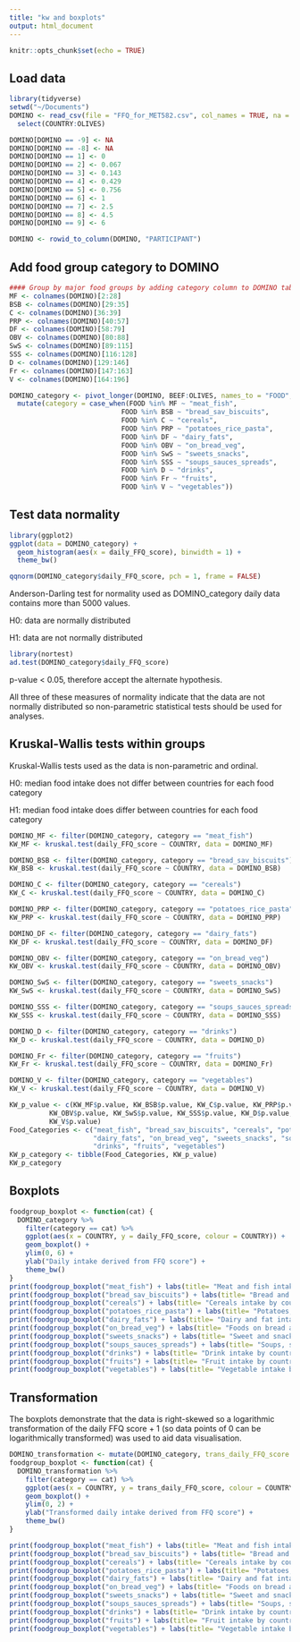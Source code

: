 ```yaml
---
title: "kw and boxplots"
output: html_document
---
```


```r
knitr::opts_chunk$set(echo = TRUE)
```

## Load data
```r
library(tidyverse)
setwd("~/Documents")
DOMINO <- read_csv(file = "FFQ_for_MET582.csv", col_names = TRUE, na = "NA") %>%
  select(COUNTRY:OLIVES)

DOMINO[DOMINO == -9] <- NA
DOMINO[DOMINO == -8] <- NA
DOMINO[DOMINO == 1] <- 0
DOMINO[DOMINO == 2] <- 0.067
DOMINO[DOMINO == 3] <- 0.143
DOMINO[DOMINO == 4] <- 0.429
DOMINO[DOMINO == 5] <- 0.756
DOMINO[DOMINO == 6] <- 1
DOMINO[DOMINO == 7] <- 2.5
DOMINO[DOMINO == 8] <- 4.5
DOMINO[DOMINO == 9] <- 6

DOMINO <- rowid_to_column(DOMINO, "PARTICIPANT")
```

## Add food group category to DOMINO
```r
#### Group by major food groups by adding category column to DOMINO table
MF <- colnames(DOMINO)[2:28]
BSB <- colnames(DOMINO)[29:35]
C <- colnames(DOMINO)[36:39]
PRP <- colnames(DOMINO)[40:57]
DF <- colnames(DOMINO)[58:79]
OBV <- colnames(DOMINO)[80:88]
SwS <- colnames(DOMINO)[89:115]
SSS <- colnames(DOMINO)[116:128]
D <- colnames(DOMINO)[129:146]
Fr <- colnames(DOMINO)[147:163]
V <- colnames(DOMINO)[164:196]

DOMINO_category <- pivot_longer(DOMINO, BEEF:OLIVES, names_to = "FOOD", values_to = "daily_FFQ_score") %>%
  mutate(category = case_when(FOOD %in% MF ~ "meat_fish",
                            FOOD %in% BSB ~ "bread_sav_biscuits",
                            FOOD %in% C ~ "cereals",
                            FOOD %in% PRP ~ "potatoes_rice_pasta",
                            FOOD %in% DF ~ "dairy_fats",
                            FOOD %in% OBV ~ "on_bread_veg",
                            FOOD %in% SwS ~ "sweets_snacks",
                            FOOD %in% SSS ~ "soups_sauces_spreads",
                            FOOD %in% D ~ "drinks",
                            FOOD %in% Fr ~ "fruits",
                            FOOD %in% V ~ "vegetables")) 
```

## Test data normality
```r
library(ggplot2)
ggplot(data = DOMINO_category) +
  geom_histogram(aes(x = daily_FFQ_score), binwidth = 1) +
  theme_bw()

qqnorm(DOMINO_category$daily_FFQ_score, pch = 1, frame = FALSE)
```

Anderson-Darling test for normality used as DOMINO_category daily data contains more than 5000  values.

H0: data are normally distributed

H1: data are not normally distributed
```r
library(nortest)
ad.test(DOMINO_category$daily_FFQ_score)
```
p-value < 0.05, therefore accept the alternate hypothesis.

All three of these measures of normality indicate that the data are not normally distributed so non-parametric statistical tests should be used for analyses.

## Kruskal-Wallis tests within groups

Kruskal-Wallis tests used as the data is non-parametric and ordinal.

H0: median food intake does not differ between countries for each food category

H1: median food intake does differ between countries for each food category

```r
DOMINO_MF <- filter(DOMINO_category, category == "meat_fish")
KW_MF <- kruskal.test(daily_FFQ_score ~ COUNTRY, data = DOMINO_MF)

DOMINO_BSB <- filter(DOMINO_category, category == "bread_sav_biscuits")
KW_BSB <- kruskal.test(daily_FFQ_score ~ COUNTRY, data = DOMINO_BSB)

DOMINO_C <- filter(DOMINO_category, category == "cereals")
KW_C <- kruskal.test(daily_FFQ_score ~ COUNTRY, data = DOMINO_C)

DOMINO_PRP <- filter(DOMINO_category, category == "potatoes_rice_pasta")
KW_PRP <- kruskal.test(daily_FFQ_score ~ COUNTRY, data = DOMINO_PRP)

DOMINO_DF <- filter(DOMINO_category, category == "dairy_fats")
KW_DF <- kruskal.test(daily_FFQ_score ~ COUNTRY, data = DOMINO_DF)

DOMINO_OBV <- filter(DOMINO_category, category == "on_bread_veg")
KW_OBV <- kruskal.test(daily_FFQ_score ~ COUNTRY, data = DOMINO_OBV)

DOMINO_SwS <- filter(DOMINO_category, category == "sweets_snacks")
KW_SwS <- kruskal.test(daily_FFQ_score ~ COUNTRY, data = DOMINO_SwS)

DOMINO_SSS <- filter(DOMINO_category, category == "soups_sauces_spreads")
KW_SSS <- kruskal.test(daily_FFQ_score ~ COUNTRY, data = DOMINO_SSS)

DOMINO_D <- filter(DOMINO_category, category == "drinks")
KW_D <- kruskal.test(daily_FFQ_score ~ COUNTRY, data = DOMINO_D)

DOMINO_Fr <- filter(DOMINO_category, category == "fruits")
KW_Fr <- kruskal.test(daily_FFQ_score ~ COUNTRY, data = DOMINO_Fr)

DOMINO_V <- filter(DOMINO_category, category == "vegetables")
KW_V <- kruskal.test(daily_FFQ_score ~ COUNTRY, data = DOMINO_V)

KW_p_value <- c(KW_MF$p.value, KW_BSB$p.value, KW_C$p.value, KW_PRP$p.value, KW_DF$p.value,
          KW_OBV$p.value, KW_SwS$p.value, KW_SSS$p.value, KW_D$p.value, KW_Fr$p.value,
          KW_V$p.value)
Food_Categories <- c("meat_fish", "bread_sav_biscuits", "cereals", "potatoes_rice_pasta",
                     "dairy_fats", "on_bread_veg", "sweets_snacks", "soups_sauces_spreads",
                     "drinks", "fruits", "vegetables")
KW_p_category <- tibble(Food_Categories, KW_p_value)
KW_p_category
```

## Boxplots
```r
foodgroup_boxplot <- function(cat) {
  DOMINO_category %>%
    filter(category == cat) %>%
    ggplot(aes(x = COUNTRY, y = daily_FFQ_score, colour = COUNTRY)) +
    geom_boxplot() +
    ylim(0, 6) +
    ylab("Daily intake derived from FFQ score") +
    theme_bw() 
}
print(foodgroup_boxplot("meat_fish") + labs(title= "Meat and fish intake by country"))
print(foodgroup_boxplot("bread_sav_biscuits") + labs(title= "Bread and savoury biscuits intake by country"))
print(foodgroup_boxplot("cereals") + labs(title= "Cereals intake by country"))
print(foodgroup_boxplot("potatoes_rice_pasta") + labs(title= "Potatoes, rice and pasta intake by country"))
print(foodgroup_boxplot("dairy_fats") + labs(title= "Dairy and fat intake by country"))
print(foodgroup_boxplot("on_bread_veg") + labs(title= "Foods on bread and vegetables intake by country"))
print(foodgroup_boxplot("sweets_snacks") + labs(title= "Sweet and snack intake by country"))
print(foodgroup_boxplot("soups_sauces_spreads") + labs(title= "Soups, sauces and spreads intake by country"))
print(foodgroup_boxplot("drinks") + labs(title= "Drink intake by country"))
print(foodgroup_boxplot("fruits") + labs(title= "Fruit intake by country"))
print(foodgroup_boxplot("vegetables") + labs(title= "Vegetable intake by country"))
```

## Transformation

The boxplots demonstrate that the data is right-skewed so a logarithmic transformation of the daily FFQ score + 1 (so data points of 0 can be logarithmically transformed) was used to aid data visualisation.

```r
DOMINO_transformation <- mutate(DOMINO_category, trans_daily_FFQ_score = log(daily_FFQ_score + 1))
foodgroup_boxplot <- function(cat) {
  DOMINO_transformation %>%
    filter(category == cat) %>%
    ggplot(aes(x = COUNTRY, y = trans_daily_FFQ_score, colour = COUNTRY)) +
    geom_boxplot() +
    ylim(0, 2) +
    ylab("Transformed daily intake derived from FFQ score") +
    theme_bw() 
}

print(foodgroup_boxplot("meat_fish") + labs(title= "Meat and fish intake by country"))
print(foodgroup_boxplot("bread_sav_biscuits") + labs(title= "Bread and savoury biscuits intake by country"))
print(foodgroup_boxplot("cereals") + labs(title= "Cereals intake by country"))
print(foodgroup_boxplot("potatoes_rice_pasta") + labs(title= "Potatoes, rice and pasta intake by country"))
print(foodgroup_boxplot("dairy_fats") + labs(title= "Dairy and fat intake by country"))
print(foodgroup_boxplot("on_bread_veg") + labs(title= "Foods on bread and vegetables intake by country"))
print(foodgroup_boxplot("sweets_snacks") + labs(title= "Sweet and snack intake by country"))
print(foodgroup_boxplot("soups_sauces_spreads") + labs(title= "Soups, sauces and spreads intake by country"))
print(foodgroup_boxplot("drinks") + labs(title= "Drink intake by country"))
print(foodgroup_boxplot("fruits") + labs(title= "Fruit intake by country"))
print(foodgroup_boxplot("vegetables") + labs(title= "Vegetable intake by country"))
```